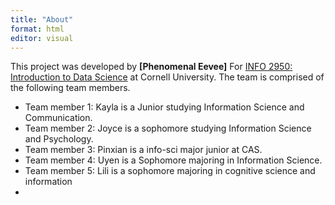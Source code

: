```yaml
---
title: "About"
format: html
editor: visual
---
```


This project was developed by **\[Phenomenal Eevee\]** For [INFO 2950: Introduction to Data Science](https://info2950.infosci.cornell.edu) at Cornell University. The team is comprised of the following team members.

-   Team member 1: Kayla is a Junior studying Information Science and Communication.
-   Team member 2: Joyce is a sophomore studying Information Science and Psychology.
-   Team member 3: Pinxian is a info-sci major junior at CAS.
-   Team member 4: Uyen is a Sophomore majoring in Information Science.
-   Team member 5: Lili is a sophomore majoring in cognitive science and information
-   

